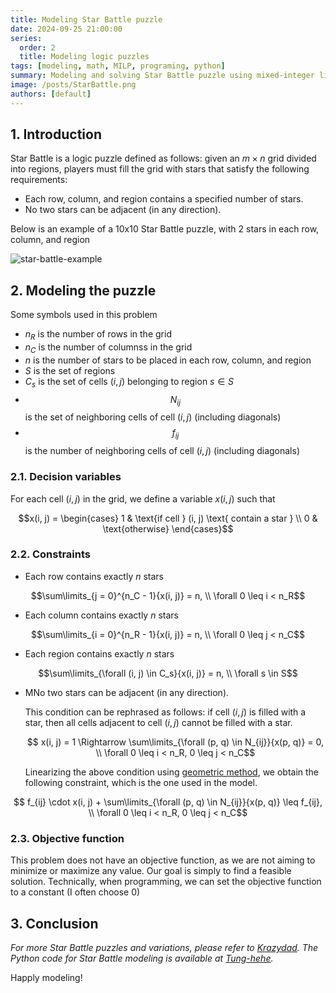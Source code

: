 ```yaml
---
title: Modeling Star Battle puzzle
date: 2024-09-25 21:00:00
series:
  order: 2
  title: Modeling logic puzzles
tags: [modeling, math, MILP, programing, python]
summary: Modeling and solving Star Battle puzzle using mixed-integer linear programming.
image: /posts/StarBattle.png
authors: [default]
---
```



## 1. Introduction
Star Battle is a logic puzzle defined as follows: given an $m×n$ grid divided into regions,
players must fill the grid with stars that satisfy the following requirements:
- Each row, column, and region contains a specified number of stars.
- No two stars can be adjacent (in any direction).

Below is an example of a 10x10 Star Battle puzzle, with 2 stars in each row, column, and region

![star-battle-example](/posts/StarBattle.png)

## 2. Modeling the puzzle
Some symbols used in this problem
- $n_R$ is the number of rows in the grid
- $n_C$ is the number of columnss in the grid
- $n$ is the number of stars to be placed in each row, column, and region
- $S$ is the set of regions
- $C_s$ is the set of cells $(i, j)$ belonging to region $s \in S$
- $$N_{ij}$$ is the set of neighboring cells of cell $(i, j)$ (including diagonals)
- $$f_{ij}$$ is the number of neighboring cells of cell $(i, j)$ (including diagonals)

### 2.1. Decision variables
For each cell $(i, j)$ in the grid, we define a variable $x(i,j)$ such that
```math
x(i, j) = \begin{cases}
    1 & \text{if cell } (i, j) \text{ contain a star } \\
    0 & \text{otherwise}
\end{cases}
```

### 2.2. Constraints

- Each row contains exactly $n$ stars
```math
\sum\limits_{j = 0}^{n_C - 1}{x(i, j)} = n, \\ \forall 0 \leq i < n_R
```

- Each column contains exactly $n$ stars
```math
\sum\limits_{i = 0}^{n_R - 1}{x(i, j)} = n, \\ \forall 0 \leq j < n_C
```

- Each region contains exactly $n$ stars
```math
\sum\limits_{\forall (i, j) \in C_s}{x(i, j)} = n, \\ \forall s \in S
```

- MNo two stars can be adjacent (in any direction).

  This condition can be rephrased as follows:
  if cell $(i,j)$ is filled with a star, then all cells adjacent
  to cell $(i,j)$ cannot be filled with a star.

  ```math
    x(i, j) = 1 \Rightarrow \sum\limits_{\forall (p, q) \in N_{ij}}{x(p, q)} = 0, \\ \forall 0 \leq i < n_R, 0 \leq j < n_C
  ```

  Linearizing the above condition using [geometric method](/en/blog/modeling-tips-trick#2-modeling-nonlinear-constraints-geometrically),
  we obtain the following constraint, which is the one used in the model.

```math
  f_{ij} \cdot x(i, j) + \sum\limits_{\forall (p, q) \in N_{ij}}{x(p, q)} \leq f_{ij}, \\ \forall 0 \leq i < n_R, 0 \leq j < n_C
```

### 2.3. Objective function
This problem does not have an objective function, as we are not aiming to minimize
or maximize any value. Our goal is simply to find a feasible solution. Technically,
when programming, we can set the objective function to a constant (I often choose 0)

## 3. Conclusion
*For more Star Battle puzzles and variations, please refer to [Krazydad](https://krazydad.com/starbattle/).
The Python code for Star Battle modeling is available at
[Tung-hehe](https://github.com/Tung-hehe/LogicPuzzlesSolver/blob/main/src/puzzles/starBattle.py).*

Happly modeling! <Twemoji emoji="clinking-beer-mugs" />

